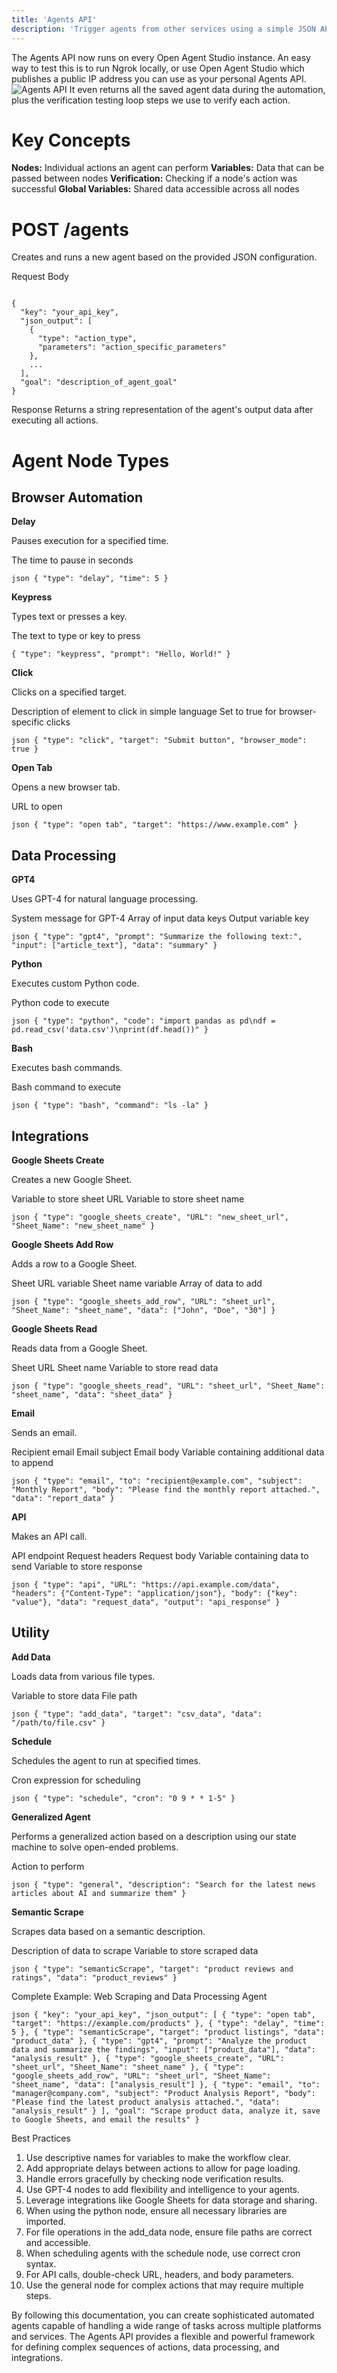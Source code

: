 ```yaml
---
title: 'Agents API'
description: 'Trigger agents from other services using a simple JSON API that returns results'
---
```

The Agents API now runs on every Open Agent Studio instance. An easy way to test this is to run Ngrok locally, or use Open Agent Studio which publishes a public IP address you can use as your personal Agents API. 
![Agents API](https://storage.googleapis.com/cheatlayer/agents_api.png)
It even returns all the saved agent data during the automation, plus the verification testing loop steps we use to verify each action. 

<h1>Key Concepts</h1>

<b>Nodes:</b> Individual actions an agent can perform
<b>Variables:</b>  Data that can be passed between nodes
<b>Verification:</b>  Checking if a node's action was successful
<b>Global Variables:</b>  Shared data accessible across all nodes

<h1>POST /agents</h1>
Creates and runs a new agent based on the provided JSON configuration.

Request Body
```

{
  "key": "your_api_key",
  "json_output": [
    {
      "type": "action_type",
      "parameters": "action_specific_parameters"
    },
    ...
  ],
  "goal": "description_of_agent_goal"
}
```
Response
Returns a string representation of the agent's output data after executing all actions.

<h1>Agent Node Types</h1>

<h2>Browser Automation</h2>

<b>Delay</b>

Pauses execution for a specified time.

<ParamField body="time" type="number"> The time to pause in seconds </ParamField> 
```
json { "type": "delay", "time": 5 } 
``` 
<b>Keypress</b>

Types text or presses a key.

<ParamField body="prompt" type="string"> The text to type or key to press </ParamField>  
```
{ "type": "keypress", "prompt": "Hello, World!" } 
``` 

<b>Click</b>

Clicks on a specified target.

<ParamField body="target" type="string"> Description of element to click in simple language</ParamField> <ParamField body="browser_mode" type="boolean" optional> Set to true for browser-specific clicks </ParamField> 
```
json { "type": "click", "target": "Submit button", "browser_mode": true } 
``` 
<b>Open Tab</b>

Opens a new browser tab.

<ParamField body="target" type="string"> URL to open </ParamField> 
```
json { "type": "open tab", "target": "https://www.example.com" } 
``` 
<h2>Data Processing</h2>

<b>GPT4</b>

Uses GPT-4 for natural language processing.

<ParamField body="prompt" type="string"> System message for GPT-4 </ParamField> <ParamField body="input" type="array"> Array of input data keys </ParamField> <ParamField body="data" type="string"> Output variable key </ParamField> 
```
json { "type": "gpt4", "prompt": "Summarize the following text:", "input": ["article_text"], "data": "summary" } 
``` 
<b>Python</b>

Executes custom Python code.

<ParamField body="code" type="string"> Python code to execute </ParamField> 
```
json { "type": "python", "code": "import pandas as pd\ndf = pd.read_csv('data.csv')\nprint(df.head())" } 
``` 
<b>Bash</b>

Executes bash commands.

<ParamField body="command" type="string"> Bash command to execute </ParamField> 
```
json { "type": "bash", "command": "ls -la" } 
``` 
<h2>Integrations</h2>

<b>Google Sheets Create</b>

Creates a new Google Sheet.

<ParamField body="URL" type="string"> Variable to store sheet URL </ParamField> <ParamField body="Sheet_Name" type="string"> Variable to store sheet name </ParamField> 
```
json { "type": "google_sheets_create", "URL": "new_sheet_url", "Sheet_Name": "new_sheet_name" } 
``` 
<b>Google Sheets Add Row</b>

Adds a row to a Google Sheet.

<ParamField body="URL" type="string"> Sheet URL variable </ParamField> <ParamField body="Sheet_Name" type="string"> Sheet name variable </ParamField> <ParamField body="data" type="array"> Array of data to add </ParamField> 
```
json { "type": "google_sheets_add_row", "URL": "sheet_url", "Sheet_Name": "sheet_name", "data": ["John", "Doe", "30"] } 
``` 
<b>Google Sheets Read</b>


Reads data from a Google Sheet.

<ParamField body="URL" type="string"> Sheet URL </ParamField> <ParamField body="Sheet_Name" type="string"> Sheet name </ParamField> <ParamField body="data" type="string"> Variable to store read data </ParamField> 
```
json { "type": "google_sheets_read", "URL": "sheet_url", "Sheet_Name": "sheet_name", "data": "sheet_data" } 
``` 
<b>Email</b>

Sends an email.

<ParamField body="to" type="string"> Recipient email </ParamField> <ParamField body="subject" type="string"> Email subject </ParamField> <ParamField body="body" type="string"> Email body </ParamField> <ParamField body="data" type="string"> Variable containing additional data to append </ParamField> 
```
json { "type": "email", "to": "recipient@example.com", "subject": "Monthly Report", "body": "Please find the monthly report attached.", "data": "report_data" } 
``` 
<b>API</b>


Makes an API call.

<ParamField body="URL" type="string"> API endpoint </ParamField> <ParamField body="headers" type="object"> Request headers </ParamField> <ParamField body="body" type="object"> Request body </ParamField> <ParamField body="data" type="string" optional> Variable containing data to send </ParamField> <ParamField body="output" type="string" optional> Variable to store response </ParamField> 
```
json { "type": "api", "URL": "https://api.example.com/data", "headers": {"Content-Type": "application/json"}, "body": {"key": "value"}, "data": "request_data", "output": "api_response" } 
``` 
<h2>Utility</h2>


<b>Add Data</b>


Loads data from various file types.

<ParamField body="target" type="string"> Variable to store data </ParamField> <ParamField body="data" type="string"> File path </ParamField> 
```
json { "type": "add_data", "target": "csv_data", "data": "/path/to/file.csv" } 
``` 
<b>Schedule</b>

Schedules the agent to run at specified times.

<ParamField body="cron" type="string"> Cron expression for scheduling </ParamField> 
```
json { "type": "schedule", "cron": "0 9 * * 1-5" } 
``` 
<b>Generalized Agent</b>


Performs a generalized action based on a description using our state machine to solve open-ended problems.

<ParamField body="description" type="string"> Action to perform </ParamField> 
```
json { "type": "general", "description": "Search for the latest news articles about AI and summarize them" } 
``` 
<b>Semantic Scrape</b>

Scrapes data based on a semantic description.

<ParamField body="target" type="string"> Description of data to scrape </ParamField> <ParamField body="data" type="string"> Variable to store scraped data </ParamField> 
```
json { "type": "semanticScrape", "target": "product reviews and ratings", "data": "product_reviews" } 
``` 
Complete Example: Web Scraping and Data Processing Agent

```
json { "key": "your_api_key", "json_output": [ { "type": "open tab", "target": "https://example.com/products" }, { "type": "delay", "time": 5 }, { "type": "semanticScrape", "target": "product listings", "data": "product_data" }, { "type": "gpt4", "prompt": "Analyze the product data and summarize the findings", "input": ["product_data"], "data": "analysis_result" }, { "type": "google_sheets_create", "URL": "sheet_url", "Sheet_Name": "sheet_name" }, { "type": "google_sheets_add_row", "URL": "sheet_url", "Sheet_Name": "sheet_name", "data": ["analysis_result"] }, { "type": "email", "to": "manager@company.com", "subject": "Product Analysis Report", "body": "Please find the latest product analysis attached.", "data": "analysis_result" } ], "goal": "Scrape product data, analyze it, save to Google Sheets, and email the results" } 
``` 
Best Practices

1) Use descriptive names for variables to make the workflow clear.
2) Add appropriate delays between actions to allow for page loading.
3) Handle errors gracefully by checking node verification results.
4) Use GPT-4 nodes to add flexibility and intelligence to your agents.
5) Leverage integrations like Google Sheets for data storage and sharing.
6) When using the python node, ensure all necessary libraries are imported.
7) For file operations in the add_data node, ensure file paths are correct and accessible.
8) When scheduling agents with the schedule node, use correct cron syntax.
9) For API calls, double-check URL, headers, and body parameters.
10) Use the general node for complex actions that may require multiple steps.

By following this documentation, you can create sophisticated automated agents capable of handling a wide range of tasks across multiple platforms and services. The Agents API provides a flexible and powerful framework for defining complex sequences of actions, data processing, and integrations.





